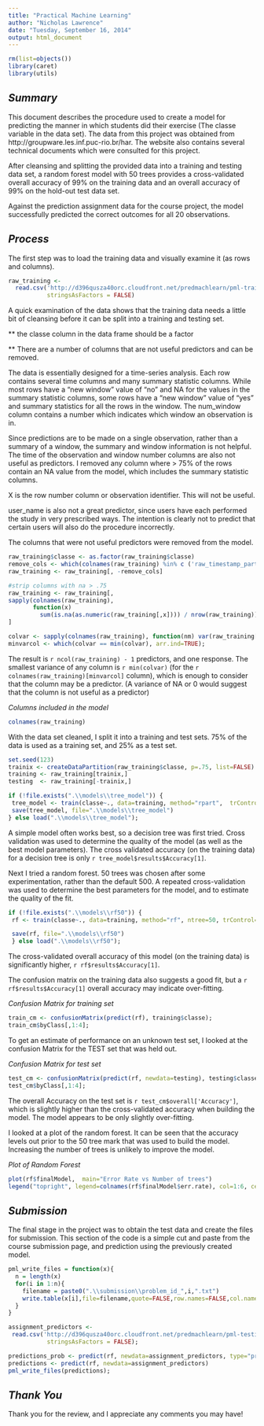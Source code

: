 ```yaml
---
title: "Practical Machine Learning"
author: "Nicholas Lawrence"
date: "Tuesday, September 16, 2014"
output: html_document
---
```

```r
rm(list=objects())
library(caret)
library(utils)
```
_Summary_
--
This document describes the procedure used to create a model for predicting the manner in which students did their exercise (The classe variable in the data set). The data from this project was obtained from http://groupware.les.inf.puc-rio.br/har. The website also contains several technical documents which were consulted for this project.

After cleansing and splitting the provided data into a training and testing data set, a random forest model with 50 trees provides a cross-validated overall accuracy of 99% on the training data and an overall accuracy of 99% on the hold-out test data set.

Against the prediction assignment data for the course project, the model successfully predicted the correct outcomes for all 20 observations.

_Process_
--
The first step was to load the training data and visually examine it (as rows and columns).

```r
raw_training <- 
  read.csv('http://d396qusza40orc.cloudfront.net/predmachlearn/pml-training.csv',
           stringsAsFactors = FALSE)

```

A quick examination of the data shows that the training data needs a little bit of cleansing before it can be split into a training and testing set. 

** the classe column in the data frame should be a factor

** There are a number of columns that are not useful predictors and can be removed. 

The data is essentially designed for a time-series analysis. Each row contains several time columns and many summary statistic columns. While most rows have a "new window" value of "no" and NA for the values in the summary statistic columns, some rows have a "new window" value of "yes" and summary statistics for all the rows in the window. The num_window column contains a number which indicates which window an observation is in. 

Since predictions are to be made on a single observation, rather than a summary of a window, the summary and window information is not helpful. The time of the observation and window number columns are also not useful as predictors. I removed any column where > 75% of the rows contain an NA value from the model, which includes the summary statistic columns.

X is the row number column or observation identifier. This will not be useful.

user_name is also not a great predictor, since users have each performed the study in very prescribed ways. The intention is clearly not to predict that certain users will also do the procedure incorrectly.

The columns that were not useful predictors were removed from the model.
  
```r
raw_training$classe <- as.factor(raw_training$classe)
remove_cols <- which(colnames(raw_training) %in% c ('raw_timestamp_part_1', 'raw_timestamp_part_2', 'cvtd_timestamp', 'new_window', 'X', 'user_name', 'num_window'))
raw_training <- raw_training[, -remove_cols]

#strip columns with na > .75
raw_training <- raw_training[,
sapply(colnames(raw_training), 
       function(x) 
         sum(is.na(as.numeric(raw_training[,x]))) / nrow(raw_training)) < .25 
]

```


``` r
colvar <- sapply(colnames(raw_training), function(nm) var(raw_training[,nm]));
minvarcol <- which(colvar == min(colvar), arr.ind=TRUE);
```

The result is `r ncol(raw_training) - 1` predictors, and one response.
The smallest variance of any column is `r min(colvar)` (for the `r colnames(raw_training)[minvarcol]` column), which is enough to consider that the column may be a predictor. (A variance of NA or 0 would suggest that the column is not useful as a predictor)

*Columns included in the model*
```r
colnames(raw_training)
```

With the data set cleaned, I split it into a training and test sets.
75% of the data is used as a training set, and 25% as a test set.

```r
set.seed(123)
trainix <- createDataPartition(raw_training$classe, p=.75, list=FALSE)
training <- raw_training[trainix,]
testing  <- raw_training[-trainix,]
```

```r

if (!file.exists(".\\models\\tree_model")) {
 tree_model <- train(classe~., data=training, method="rpart",  trControl=trainControl(method="repeatedcv", number=10, repeats=5))
 save(tree_model, file=".\\models\\tree_model")
} else load(".\\models\\tree_model");

```

A simple model often works best, so a decision tree was first tried. Cross validation was used to determine the quality of the model (as well as the best model parameters). The cross validated accuracy (on the training data) for a decision tree is only `r tree_model$results$Accuracy[1]`.

Next I tried a random forest. 50 trees was chosen after some experimentation, rather than the default 500. A repeated cross-validation was used to determine the best parameters for the model, and to estimate the quality of the fit.

```r
if (!file.exists(".\\models\\rf50")) {
 rf <- train(classe~., data=training, method="rf", ntree=50, trControl=trainControl(method="repeatedcv", number=10, repeats=5))

 save(rf, file=".\\models\\rf50")
 } else load(".\\models\\rf50");

```

The cross-validated overall accuracy of this model (on the training data) is significantly higher, `r rf$results$Accuracy[1]`.

The confusion matrix on the training data also suggests a good fit, but a `r rf$results$Accuracy[1]` overall accuracy may indicate over-fitting.

*Confusion Matrix for training set*
```r
train_cm <- confusionMatrix(predict(rf), training$classe);
train_cm$byClass[,1:4];
```


To get an estimate of performance on an unknown test set, I looked at the confusion Matrix for the TEST set that was held out.

*Confusion Matrix for test set*
```r
test_cm <- confusionMatrix(predict(rf, newdata=testing), testing$classe)
test_cm$byClass[,1:4];
```

The overall Accuracy on the test set is `r test_cm$overall['Accuracy']`, which is slightly higher than the cross-validated accuracy when building the model. The model appears to be only slightly over-fitting.

I looked at a plot of the random forest. It can be seen that the accuracy levels out prior to the 50 tree mark that was used to build the model. Increasing the number of trees is unlikely to improve the model.

*Plot of Random Forest*
```r
plot(rf$finalModel,  main="Error Rate vs Number of trees")
legend("topright", legend=colnames(rf$finalModel$err.rate), col=1:6, cex=.8, fill=1:6)
```

*Submission*
--
The final stage in the project was to obtain the test data and create the files for submission. This section of the code is a simple cut and paste from the course submission page, and prediction using the previously created model.


```r
pml_write_files = function(x){
  n = length(x)
  for(i in 1:n){
    filename = paste0(".\\submission\\problem_id_",i,".txt")
    write.table(x[i],file=filename,quote=FALSE,row.names=FALSE,col.names=FALSE)
  }
}

assignment_predictors <- 
 read.csv('http://d396qusza40orc.cloudfront.net/predmachlearn/pml-testing.csv',
           stringsAsFactors = FALSE);

predictions_prob <- predict(rf, newdata=assignment_predictors, type="prob")
predictions <- predict(rf, newdata=assignment_predictors)
pml_write_files(predictions);

```

*Thank You*
--
Thank you for the review, and I appreciate any comments you may have!